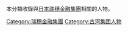 本分類收錄與[[日本|日本]][[瑞穗金融集團|瑞穗金融集團]]相關的人物。

[[Category:瑞穗金融集團|Category:瑞穗金融集團]]
[[Category:古河集团人物|Category:古河集团人物]]